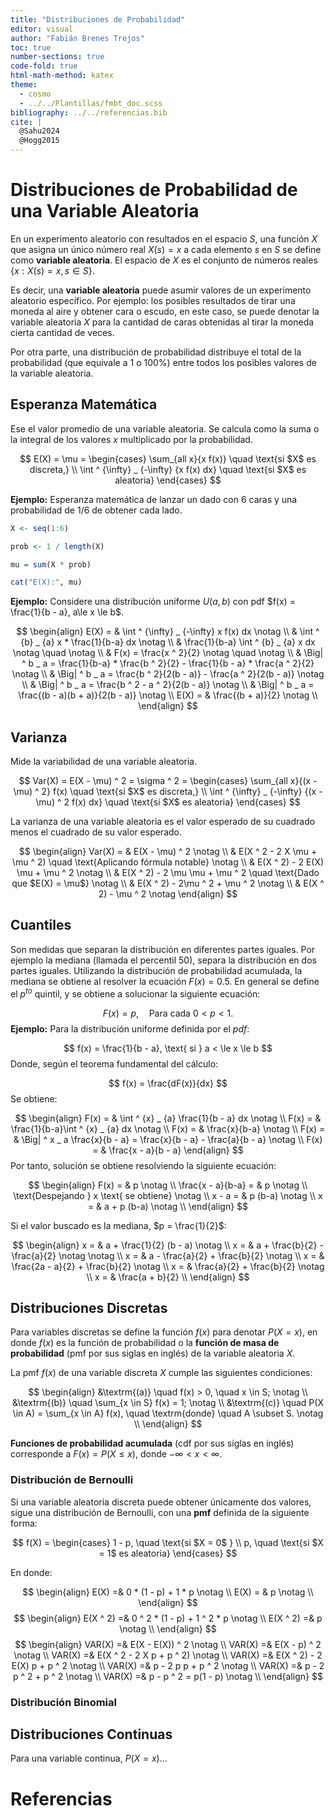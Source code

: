 ```yaml
---
title: "Distribuciones de Probabilidad"
editor: visual
author: "Fabián Brenes Trejos"
toc: true
number-sections: true
code-fold: true
html-math-method: katex
theme:
  - cosmo
  - ../../Plantillas/fmbt_doc.scss
bibliography: ../../referencias.bib
cite: |
  @Sahu2024
  @Hogg2015
---
```


# Distribuciones de Probabilidad de una Variable Aleatoria

En un experimento aleatorio con resultados en el espacio $S$, una función $X$ que asigna un único número real $X(s) = x$ a cada elemento $s$ en $S$ se define como **variable aleatoria**. El espacio de $X$ es el conjunto de números reales $\{x:X(s) = x, s \in S\}$.

Es decir, una **variable aleatoria** puede asumir valores de un experimento aleatorio específico. Por ejemplo: los posibles resultados de tirar una moneda al aire y obtener cara o escudo, en este caso, se puede denotar la variable aleatoria $X$ para la cantidad de caras obtenidas al tirar la moneda cierta cantidad de veces.

Por otra parte, una distribución de probabilidad distribuye el total de la probabilidad (que equivale a 1 o 100%) entre todos los posibles valores de la variable aleatoria.

## Esperanza Matemática

Ese el valor promedio de una variable aleatoria. Se calcula como la suma o la integral de los valores $x$ multiplicado por la probabilidad.

$$
  E(X) = \mu =
    \begin{cases}
      \sum_{all x}{x f(x)} \quad  \text{si $X$ es discreta,} \\
      \int ^ {\infty} _ {-\infty} {x f(x) dx} \quad  \text{si $X$ es aleatoria}
    \end{cases}    
$$

**Ejemplo:** Esperanza matemática de lanzar un dado con 6 caras y una probabilidad de $1 / 6$ de obtener cada lado.

```r

X <- seq(1:6)

prob <- 1 / length(X)

mu = sum(X * prob)

cat("E(X):", mu)

```

**Ejemplo:** Considere una distribución uniforme $U(a,b)$ con pdf $f(x) = \frac{1}{b - a}, a\le x \le b$.

$$
\begin{align}
E(X) = & \int ^ {\infty} _ {-\infty} x f(x) dx \notag \\
& \int ^ {b} _ {a} x * \frac{1}{b-a} dx \notag \\
& \frac{1}{b-a} \int ^ {b} _ {a} x  dx \notag \quad \notag \\
& F(x) = \frac{x ^ 2}{2} \notag \quad \notag \\
& \Big| ^ b _ a = \frac{1}{b-a} * \frac{b ^ 2}{2} - \frac{1}{b - a} * \frac{a ^ 2}{2} \notag \\ 
& \Big| ^ b _ a = \frac{b ^ 2}{2(b - a)} - \frac{a ^ 2}{2(b - a)} \notag \\
& \Big| ^ b _ a = \frac{b ^ 2 - a ^ 2}{2(b - a)} \notag \\
& \Big| ^ b _ a = \frac{(b - a)(b + a)}{2(b - a)} \notag \\
E(X) = & \frac{(b + a)}{2} \notag \\
\end{align}
$$

## Varianza

Mide la variabilidad de una variable aleatoria.

$$
  Var(X)  = E(X - \mu) ^ 2 = \sigma ^ 2 = 
    \begin{cases}
      \sum_{all x}{(x - \mu) ^ 2} f(x) \quad  \text{si $X$ es discreta,} \\
      \int ^ {\infty} _ {-\infty} {(x - \mu) ^ 2 f(x) dx} \quad  \text{si $X$ es aleatoria}
    \end{cases}    
$$

La varianza de una variable aleatoria es el valor esperado de su cuadrado menos el cuadrado de su valor esperado.

$$
\begin{align}
Var(X) = & E(X - \mu) ^ 2 \notag \\
& E(X ^ 2 - 2 X \mu + \mu ^ 2) \quad \text{Aplicando fórmula notable} \notag \\
& E(X ^ 2) - 2 E(X) \mu + \mu ^ 2 \notag \\
& E(X ^ 2) - 2 \mu \mu + \mu ^ 2 \quad \text{Dado que $E(X) = \mu$} \notag \\
& E(X ^ 2) - 2\mu ^ 2 + \mu ^ 2 \notag \\
& E(X ^ 2) - \mu ^ 2 \notag
\end{align}
$$

## Cuantiles

Son medidas que separan la distribución en diferentes partes iguales. Por ejemplo la mediana (llamada el percentil 50), separa la distribución en dos partes iguales. Utilizando la distribución de probabilidad acumulada, la mediana se obtiene al resolver la ecuación $F(x) = 0.5$. En general se define el $p ^ {to}$ quintil, y se obtiene a solucionar la siguiente ecuación:

$$
F(x) = p, \quad \text{Para cada } 0 < p < 1.
$$ **Ejemplo:** Para la distribución uniforme definida por el *pdf*:

$$
f(x) = \frac{1}{b - a}, \text{ si }  a < \le x \le b
$$ Donde, según el teorema fundamental del cálculo:

$$
f(x) =  \frac{dF(x)}{dx}
$$ Se obtiene:

$$
\begin{align}
F(x) = & \int ^ {x} _ {a} \frac{1}{b - a} dx  \notag \\
F(x) = &  \frac{1}{b-a}\int ^ {x} _ {a} dx \notag \\
F(x) = &  \frac{x}{b-a} \notag \\
F(x) = &  \Big| ^ x _ a \frac{x}{b - a} = \frac{x}{b - a} - \frac{a}{b - a} \notag \\
F(x) = & \frac{x - a}{b - a} 
\end{align}
$$ 
Por tanto, solución se obtiene resolviendo la siguiente ecuación: 

$$
\begin{align}
F(x) = & p  \notag \\
\frac{x - a}{b-a} = & p \notag \\
\text{Despejando } x \text{ se obtiene} \notag \\
x - a = & p (b-a) \notag \\
x  = & a + p (b-a) \notag \\
\end{align}
$$

Si el valor buscado es la mediana, $p = \frac{1}{2}$:

$$
\begin{align}
x = & a + \frac{1}{2} (b - a) \notag \\
x = & a + \frac{b}{2} - \frac{a}{2} \notag \notag \\
x = & a - \frac{a}{2} + \frac{b}{2} \notag \\
x = & \frac{2a - a}{2} + \frac{b}{2} \notag \\
x = & \frac{a}{2}  + \frac{b}{2} \notag \\
x = & \frac{a + b}{2}  \\
\end{align}
$$

## Distribuciones Discretas

Para variables discretas se define la función $f(x)$ para denotar $P(X = x)$, en donde $f(x)$ es la función de probabilidad o la **función de masa de probabilidad** (pmf por sus siglas en inglés) de la variable aleatoria $X$.

La pmf $f(x)$ de una variable discreta $X$ cumple las siguientes condiciones:

$$
\begin{align}
&\textrm{(a)} \quad f(x) > 0, \quad x \in S; \notag \\
&\textrm{(b)} \quad \sum_{x \in S} f(x) = 1; \notag \\
&\textrm{(c)} \quad P(X \in A) = \sum_{x \in A} f(x), \quad \textrm{donde} \quad A \subset S. \notag \\   
\end{align}
$$

**Funciones de probabilidad acumulada** (cdf por sus siglas en inglés) corresponde a $F(x) = P(X \leq x)$, donde $-\infty < x < \infty$.

### Distribución de Bernoulli

Si una variable aleatoria discreta  puede obtener únicamente dos valores, sigue una distribución de Bernoulli, con una **pmf** definida de la siguiente forma:

$$
  f(X) = 
    \begin{cases}
      1 - p, \quad  \text{si $X = 0$ } \\
      p, \quad  \text{si $X = 1$ es aleatoria}
    \end{cases}    
$$

En donde: 

$$
\begin{align}
E(X) =& 0 * (1 - p) + 1 * p \notag \\
E(X) = & p \notag \\
\end{align}
$$
$$
\begin{align}
E(X ^ 2) =& 0 ^ 2 * (1 - p) + 1 ^ 2 * p \notag \\
E(X ^ 2) =& p \notag \\
\end{align}
$$
$$
\begin{align}
VAR(X) =& E(X - E(X)) ^ 2 \notag \\
VAR(X) =& E(X - p) ^ 2 \notag \\
VAR(X) =& E(X ^ 2 - 2 X p + p ^ 2) \notag \\
VAR(X) =& E(X ^ 2) - 2 E(X) p + p ^ 2 \notag \\
VAR(X) =& p - 2 p p + p ^ 2 \notag \\
VAR(X) =& p - 2 p ^ 2 + p ^ 2 \notag \\
VAR(X) =& p -  p ^ 2 = p(1 - p)  \notag \\
\end{align}
$$

### Distribución Binomial


## Distribuciones Continuas

Para una variable continua, $P(X = x)$...


# Referencias
